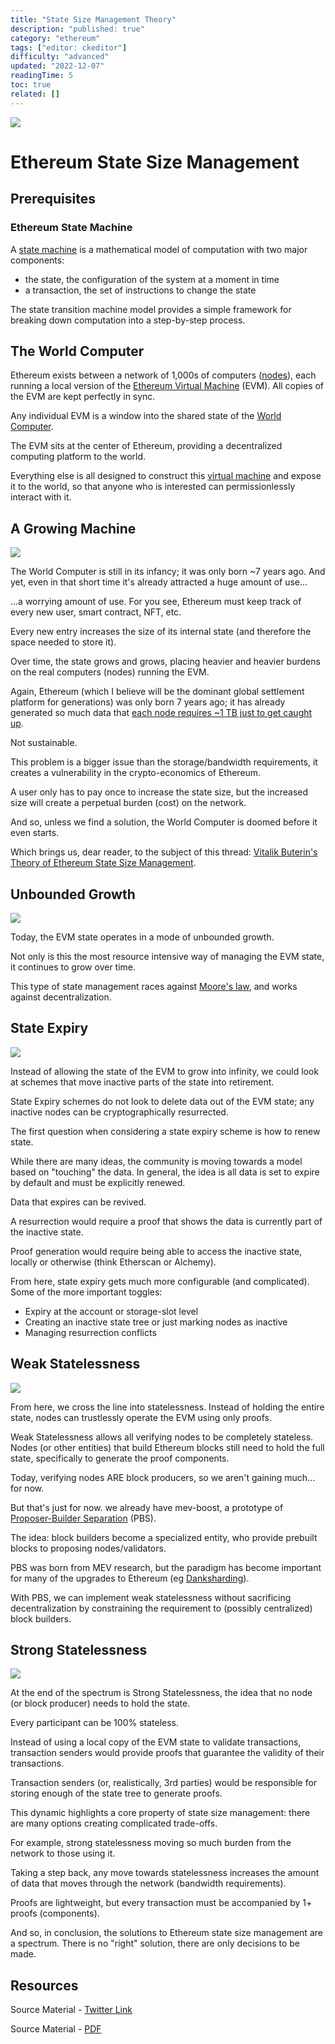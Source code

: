 ```yaml
---
title: "State Size Management Theory"
description: "published: true"
category: "ethereum"
tags: ["editor: ckeditor"]
difficulty: "advanced"
updated: "2022-12-07"
readingTime: 5
toc: true
related: []
---
```


![](/images/state-size-1.jpeg)

# Ethereum State Size Management

## Prerequisites

### Ethereum State Machine

A [state machine](/ethereum/evm/state-machine) is a mathematical model of computation with two major components: 

*   the state, the configuration of the system at a moment in time
*   a transaction, the set of instructions to change the state

The state transition machine model provides a simple framework for breaking down computation into a step-by-step process.

## The World Computer

Ethereum exists between a network of 1,000s of computers ([nodes](https://inevitableeth.com/home/ethereum/network/node)), each running a local version of the [Ethereum Virtual Machine](https://inevitableeth.com/home/ethereum/evm) (EVM). All copies of the EVM are kept perfectly in sync. 

Any individual EVM is a window into the shared state of the [World Computer](https://inevitableeth.com/home/ethereum/world-computer).

The EVM sits at the center of Ethereum, providing a decentralized computing platform to the world.

Everything else is all designed to construct this [virtual machine](/concepts/virtual-machine) and expose it to the world, so that anyone who is interested can permissionlessly interact with it.

## A Growing Machine

![](/images/state-size-2.png)

The World Computer is still in its infancy; it was only born ~7 years ago. And yet, even in that short time it's already attracted a huge amount of use...

...a worrying amount of use. For you see, Ethereum must keep track of every new user, smart contract, NFT, etc.

Every new entry increases the size of its internal state (and therefore the space needed to store it). 

Over time, the state grows and grows, placing heavier and heavier burdens on the real computers (nodes) running the EVM.

Again, Ethereum (which I believe will be the dominant global settlement platform for generations) was only born 7 years ago; it has already generated so much data that [each node requires ~1 TB just to get caught up](https://etherscan.io/chartsync/chaindefault).

Not sustainable.

This problem is a bigger issue than the storage/bandwidth requirements, it creates a vulnerability in the crypto-economics of Ethereum.

A user only has to pay once to increase the state size, but the increased size will create a perpetual burden (cost) on the network.

And so, unless we find a solution, the World Computer is doomed before it even starts.

Which brings us, dear reader, to the subject of this thread: [Vitalik Buterin's Theory of Ethereum State Size Management](https://hackmd.io/@vbuterin/state_size_management).

## Unbounded Growth

![](/images/state-size-4.jpeg)

Today, the EVM state operates in a mode of unbounded growth. 

Not only is this the most resource intensive way of managing the EVM state, it continues to grow over time. 

This type of state management races against [Moore's law](https://en.wikipedia.org/wiki/Moore%27s_law), and works against decentralization.

## State Expiry

![](/images/state-size-5.jpeg)

Instead of allowing the state of the EVM to grow into infinity, we could look at schemes that move inactive parts of the state into retirement. 

State Expiry schemes do not look to delete data out of the EVM state; any inactive nodes can be cryptographically resurrected.

The first question when considering a state expiry scheme is how to renew state. 

While there are many ideas, the community is moving towards a model based on "touching" the data. In general, the idea is all data is set to expire by default and must be explicitly renewed.

Data that expires can be revived. 

A resurrection would require a proof that shows the data is currently part of the inactive state. 

Proof generation would require being able to access the inactive state, locally or otherwise (think Etherscan or Alchemy).

From here, state expiry gets much more configurable (and complicated). Some of the more important toggles: 

*   Expiry at the account or storage-slot level 
*   Creating an inactive state tree or just marking nodes as inactive 
*   Managing resurrection conflicts

## Weak Statelessness

![](/images/state-size-6.jpeg)

From here, we cross the line into statelessness. Instead of holding the entire state, nodes can trustlessly operate the EVM using only proofs. 

Weak Statelessness allows all verifying nodes to be completely stateless. Nodes (or other entities) that build Ethereum blocks still need to hold the full state, specifically to generate the proof components.

Today, verifying nodes ARE block producers, so we aren't gaining much... for now. 

But that's just for now. we already have mev-boost, a prototype of [Proposer-Builder Separation](/ethereum/upgrades/pbs) (PBS). 

The idea: block builders become a specialized entity, who provide prebuilt blocks to proposing nodes/validators.

PBS was born from MEV research, but the paradigm has become important for many of the upgrades to Ethereum (eg [Danksharding](/ethereum/upgrades/scaling/data)).

With PBS, we can implement weak statelessness without sacrificing decentralization by constraining the requirement to (possibly centralized) block builders.

## Strong Statelessness

![](/images/state-size-7.jpeg)

At the end of the spectrum is Strong Statelessness, the idea that no node (or block producer) needs to hold the state. 

Every participant can be 100% stateless.

Instead of using a local copy of the EVM state to validate transactions, transaction senders would provide proofs that guarantee the validity of their transactions. 

Transaction senders (or, realistically, 3rd parties) would be responsible for storing enough of the state tree to generate proofs.

This dynamic highlights a core property of state size management: there are many options creating complicated trade-offs. 

For example, strong statelessness moving so much burden from the network to those using it.

Taking a step back, any move towards statelessness increases the amount of data that moves through the network (bandwidth requirements). 

Proofs are lightweight, but every transaction must be accompanied by 1+ proofs (components).

And so, in conclusion, the solutions to Ethereum state size management are a spectrum. There is no "right" solution, there are only decisions to be made.

## Resources

Source Material - [Twitter Link](https://twitter.com/logarithmicrex/status/1587983584471633921)

Source Material - [PDF](/twitter-pdf-2022-11-03_state_size.pdf)
